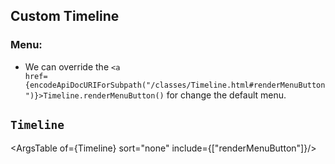 
<Meta title="Features/Custom/Doc"  />

## Custom Timeline

### Menu: 
 * We can override the <code><a href={encodeApiDocURIForSubpath("/classes/Timeline.html#renderMenuButton")}>Timeline.renderMenuButton()</a></code> for change the default menu.

## `Timeline`   

<ArgsTable of={Timeline} sort="none" include={["renderMenuButton"]}/>
